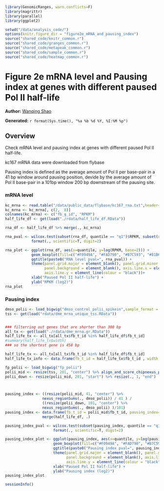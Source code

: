 ``` r
library(GenomicRanges, warn.conflicts=F)
library(magrittr)
library(parallel)
library(ggplot2)

setwd("/data/analysis_code/")
options(knitr.figure_dir = "figure2e_mRNA_and_pausing_index")
source("shared_code/knitr_common.r")
source("shared_code/granges_common.r")
source("shared_code/metapeak_common.r")
source("shared_code/sample_common.r")
source("shared_code/heatmap_common.r")
```

# Figure 2e mRNA level and Pausing index at genes with different paused Pol II half-life

**Author:** [Wanqing Shao](mailto:was@stowers.org)

**Generated:** `r format(Sys.time(), "%a %b %d %Y, %I:%M %p")`


## Overview 

Check mRNA level and pausing index at genes with different paused Pol II half-life. 

kc167 mRNA data were downloaded from flybase

Pausing index is defined as the average amount of Pol II per base-pair in a 41 bp window around pausing position, devide by the average amount of Pol II base-pair in a 101bp window 200 bp downstream of the pausing site.

### mRNA level

```r
kc_mrna <- read.table("/data/public_data/flybase/kc167_rna.txt",header=F, sep="\t")
kc_mrna <- kc_mrna[, c(2,  8)]
colnames(kc_mrna) <- c("fb_g_id", "RPKM")
half_life_df <- get(load("./rdata/half_life_df.RData"))

rna_df <- half_life_df %>% merge(., kc_mrna)

rna_pval <- wilcox.test(subset(rna_df, quantile == "q1")$RPKM, subset(rna_df, quantile == "q5")$RPKM)$p.value %>% 
            format(., scientific=T, digit=2) 

rna_plot <- ggplot(rna_df, aes(x=quantile, y=log(RPKM, base=2))) + 
            geom_boxplot(fill=c("#F0949A", "#FAD790", "#B7C593", "#81B6A9", "#6C97CA")) +  
            ggtitle(paste0("RNA level pval=", rna_pval)) +
            theme(panel.grid.major = element_blank(), panel.grid.minor = element_blank(), 
                  panel.background = element_blank(), axis.line.x = element_line(colour = "black"), 
                  axis.line.y = element_line(colour = "black"))+
            xlab("Paused Pol II half-life") +
            ylab("RPKM (log2)")
rna_plot

```

### Pausing index

```r
dmso_polii <- load_bigwig("dmso_control_polii_spikein",sample_format = "data")
tss <- get(load("rdata/dme_mrna_unique_tss.RData"))


### filterring out genes that are shorter than 300 bp
all_tx <- get(load("./rdata/dme_mrna.gr.RData"))
half_life_tx <- all_tx[all_tx$fb_t_id %in% half_life_df$fb_t_id]
#summary(half_life_tx$width)
### so the shortest gene is 458 bp

half_life_tx <- all_tx[all_tx$fb_t_id %in% half_life_df$fb_t_id]
half_life_tx_info <- data.frame(fb_t_id = half_life_tx$fb_t_id , width = width(half_life_tx))

fp_polii <- load_bigwig("fp_polii")
polii_mid <- resize(tss, 201, "center") %>% align_and_score_chipnexus_peaks(., fp_polii, "center")
polii_down <- resize(polii_mid, 201, "start") %>% resize(., 1, "end")



pausing_index <- ((resize(polii_mid, 41, "center") %>%
                 nexus_regionSums(., dmso_polii)) / 41 ) /
                 ((resize(polii_down, 101, "center") %>%
                 nexus_regionSums(., dmso_polii) )/101)
pausing_index <- data.frame(fb_t_id = polii_mid$fb_t_id, pausing_index=pausing_index) %>% 
                 merge(half_life_df, .)

pausing_index_pval <- wilcox.test(subset(pausing_index, quantile == "q1")$pausing_index, subset(pausing_index, quantile == "q5")$pausing_index)$p.value %>% 
                      format(., scientific=T, digit=2) 

pausing_index_plot <- ggplot(pausing_index, aes(x=quantile, y=log(pausing_index, base=2))) + 
                      geom_boxplot(fill=c("#F0949A", "#FAD790", "#B7C593", "#81B6A9", "#6C97CA")) +  
                      ggtitle(paste0("Pausing index pval=", pausing_index_pval)) +
                      theme(panel.grid.major = element_blank(), panel.grid.minor = element_blank(), 
                            panel.background = element_blank(), axis.line.x = element_line(colour = "black"), 
                            axis.line.y = element_line(colour = "black"))+
                      xlab("Paused Pol II half-life") +
                      ylab("Pausing index (log2)")
pausing_index_plot
```

```r
sessionInfo()
```